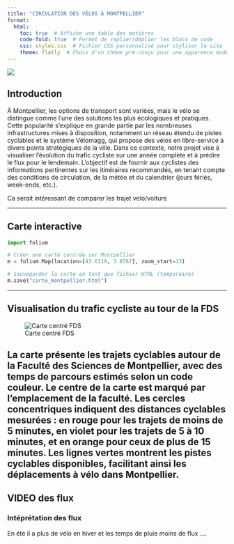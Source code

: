 ```yaml
---
title: "CIRCULATION DES VÉLOS À MONTPELLIER"
format:
  html:
    toc: true  # Affiche une table des matières
    code-fold: true  # Permet de replier/déplier les blocs de code
    css: styles.css  # Fichier CSS personnalisé pour styliser le site
    theme: flatly  # Choix d'un thème pré-conçu pour une apparence moderne
---
```


![ ](https://static.actu.fr/uploads/2020/09/montpellier-velo-piste-cyclable-960x640.jpg)

## Introduction

À Montpellier, les options de transport sont variées, mais le vélo se distingue comme l'une des solutions les plus écologiques et pratiques. Cette popularité s'explique en grande partie par les nombreuses infrastructures mises à disposition, notamment un réseau étendu de pistes cyclables et le système Vélomagg, qui propose des vélos en libre-service à divers points stratégiques de la ville. Dans ce contexte, notre projet vise à visualiser l'évolution du trafic cycliste sur une année complète et à prédire le flux pour le lendemain. L'objectif est de fournir aux cyclistes des informations pertinentes sur les itinéraires recommandés, en tenant compte des conditions de circulation, de la météo et du calendrier (jours fériés, week-ends, etc.).

Ca serait intéressant de comparer les trajet velo/voiture

---

## Carte interactive  
```python
import folium

# Créer une carte centrée sur Montpellier
m = folium.Map(location=[43.6119, 3.8767], zoom_start=13)

# Sauvegarder la carte en tant que fichier HTML (temporaire)
m.save("carte_montpellier.html")
```


---

## Visualisation du trafic cycliste au tour de la FDS

![Carte centré FDS](https://github.com/coralieromani/PROJET_2024/blob/site_web/docs/Images/CarteMTPcentreFDS.png?raw=true)

La carte présente les trajets cyclables autour de la Faculté des Sciences de Montpellier, avec des temps de parcours estimés selon un code couleur. Le centre de la carte est marqué par l'emplacement de la faculté. Les cercles concentriques indiquent des distances cyclables mesurées : en rouge pour les trajets de moins de 5 minutes, en violet pour les trajets de 5 à 10 minutes, et en orange pour ceux de plus de 15 minutes. Les lignes vertes montrent les pistes cyclables disponibles, facilitant ainsi les déplacements à vélo dans Montpellier.
---

## VIDEO des flux 


### Intéprétation des flux 
En été il a plus de vélo en hiver et les temps de pluie moins de flux ....